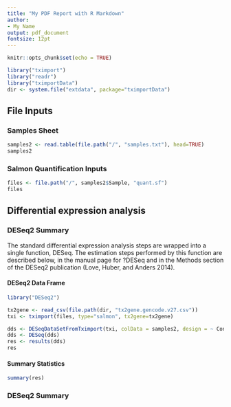 ```yaml
---
title: "My PDF Report with R Markdown"
author:
- My Name
output: pdf_document
fontsize: 12pt
---
```


```r
knitr::opts_chunk$set(echo = TRUE)
```

```r
library("tximport")
library("readr")
library("tximportData")
dir <- system.file("extdata", package="tximportData")
```

## File Inputs

### Samples Sheet
```r
samples2 <- read.table(file.path("/", "samples.txt"), head=TRUE)
samples2
```

### Salmon Quantification Inputs

```r
files <- file.path("/", samples2$Sample, "quant.sf")
files
```


## Differential expression analysis

### DESeq2 Summary

The standard differential expression analysis steps are wrapped into a single function, DESeq. The estimation steps performed by this function are described below, in the manual page for ?DESeq and in the Methods section of the DESeq2 publication (Love, Huber, and Anders 2014).

#### DESeq2 Data Frame

```r
library("DESeq2")

tx2gene <- read_csv(file.path(dir, "tx2gene.gencode.v27.csv"))
txi <- tximport(files, type="salmon", tx2gene=tx2gene)

dds <- DESeqDataSetFromTximport(txi, colData = samples2, design = ~ Condition)
dds <- DESeq(dds)
res <- results(dds)
res
```

#### Summary Statistics

```r
summary(res)
```

### DESeq2 Summary
